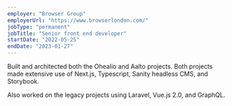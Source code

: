 ```yaml
---
employer: "Browser Group"
employerUrl: "https://www.browserlondon.com/"
jobType: "permanent"
jobTitle: "Senior front end developer"
startDate: "2022-05-25"
endDate: "2023-01-27"
---
```


Built and architected both the Ohealio and Aalto projects. Both projects made extensive use of Next.js, Typescript, Sanity headless CMS, and Storybook.

Also worked on the legacy projects using Laravel, Vue.js 2.0, and GraphQL.
